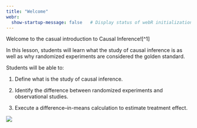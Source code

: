 ```yaml
---
title: "Welcome"
webr:  
  show-startup-message: false   # Display status of webR initialization
---
```


Welcome to the casual introduction to Causal Inference\![\^1\]

In this lesson, students will learn what the study of causal inference is as well as why randomized experiments are considered the golden standard.

Students will be able to:

1.  Define what is the study of causal inference.

2.  Identify the difference between randomized experiments and observational studies.

3.  Execute a difference–in-means calculation to estimate treatment effect.

[![](images/xkcd_causation.png)](https://xkcd.com/552/)
